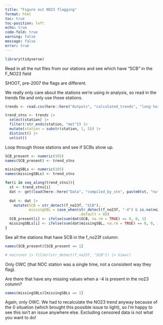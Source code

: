 ```yaml
---
title: "Figure out NO23 flagging"
format: html
toc: true
toc-position: left
echo: true
code-fold: true
warning: false
message: false
error: true
---
```


```r
library(tidyverse)
```


Read in all the nut files from our stations and see which have "SCB" in the F_NO23 field

SHOOT, pre-2007 the flags are different. 

We really only care about the stations we're using in analysis, so read in the trends file and only use those stations.  

```r
trends <- read.csv(here::here("Outputs", "calculated_trends", "long-term-trends.csv"))

trend_stns <- trends |> 
  select(station) |> 
  filter(!str_ends(station, "met")) |> 
  mutate(station = substr(station, 1, 5)) |> 
  distinct() |> 
  unlist()
```

Loop through those stations and see if SCBs show up.  

```r
SCB_present <- numeric(105)
names(SCB_present) <- trend_stns

missingSBLs <- numeric(105)
names(missingSBLs) <- trend_stns

for(i in seq_along(trend_stns)){
  st <- trend_stns[i]
  dat <- get(load(here::here("Data", "compiled_by_stn", paste0(st, "nut.RData")))) 
  
  dat <- dat |> 
    mutate(SCB = str_detect(f_no23f, "SCB"),
           missingSBL = case_when(str_detect(f_no23f, "-4") & is.na(no23f) ~ 1,
                                  .default = 0))
  SCB_present[i] <- ifelse(sum(dat$SCB, na.rm = TRUE) == 0, 0, 1)
  missingSBLs[i] <- ifelse(sum(dat$missingSBL, na.rm = TRUE) == 0, 0, 1)
}
```

See all the stations that have SCB in the f_no23f column:  

```r
names(SCB_present)[SCB_present == 1]
```

```r
# nocrcnut |> filter(str_detect(f_no23f, "SCB")) |> View()
```

Only OWC (that NOC station was a single time, not a consistent way they flag).    

Are there that have any missing values when a -4 is present in the no23 column?  

```r
names(missingSBLs)[missingSBLs == 1]
```

Again, only OWC. We had to recalculate the NO23 trend anyway because of the 0 situation (which brought this possible issue to light), so I'm happy to see this isn't an issue anywhere else. Excluding censored data is not what you want to do!  
